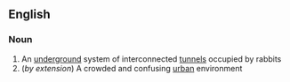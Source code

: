 ==English==

===Noun===
{{en-noun|sg=[[rabbit]] [[warren]]}}

# An [[underground]] system of interconnected [[tunnel]]s occupied by rabbits
#(''by extension'') A crowded and confusing [[urban]] environment